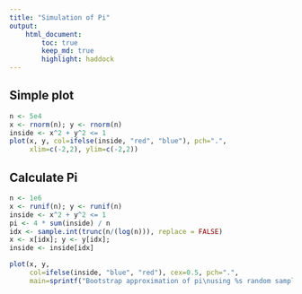```yaml
---
title: "Simulation of Pi"
output: 
    html_document:
        toc: true
        keep_md: true
        highlight: haddock
---
```


## Simple plot

```r
n <- 5e4 
x <- rnorm(n); y <- rnorm(n)
inside <- x^2 + y^2 <= 1
plot(x, y, col=ifelse(inside, "red", "blue"), pch=".", 
     xlim=c(-2,2), ylim=c(-2,2))
```

## Calculate Pi

```r
n <- 1e6
x <- runif(n); y <- runif(n)
inside <- x^2 + y^2 <= 1
pi <- 4 * sum(inside) / n
idx <- sample.int(trunc(n/(log(n))), replace = FALSE)
x <- x[idx]; y <- y[idx];
inside <- inside[idx]

plot(x, y, 
     col=ifelse(inside, "blue", "red"), cex=0.5, pch=".",  
     main=sprintf("Bootstrap approximation of pi\nusing %s random samples, pi ~ %1.5f", n, pi))
```